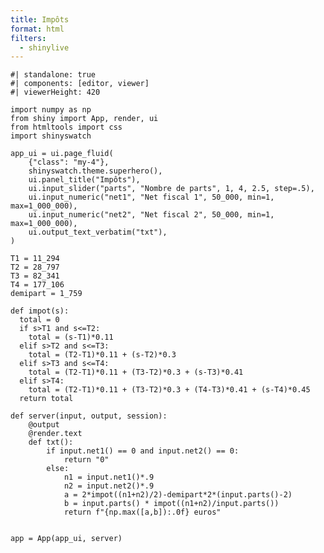 ```yaml
---
title: Impôts
format: html
filters:
  - shinylive
---
```


:::{.column-screen-inset}
```shinylive-python
#| standalone: true
#| components: [editor, viewer]
#| viewerHeight: 420

import numpy as np
from shiny import App, render, ui
from htmltools import css
import shinyswatch

app_ui = ui.page_fluid(
    {"class": "my-4"},
    shinyswatch.theme.superhero(),
    ui.panel_title("Impôts"),
    ui.input_slider("parts", "Nombre de parts", 1, 4, 2.5, step=.5),
    ui.input_numeric("net1", "Net fiscal 1", 50_000, min=1, max=1_000_000),
    ui.input_numeric("net2", "Net fiscal 2", 50_000, min=1, max=1_000_000),
    ui.output_text_verbatim("txt"),
)

T1 = 11_294
T2 = 28_797
T3 = 82_341
T4 = 177_106
demipart = 1_759

def impot(s):
  total = 0
  if s>T1 and s<=T2:
    total = (s-T1)*0.11
  elif s>T2 and s<=T3:
    total = (T2-T1)*0.11 + (s-T2)*0.3
  elif s>T3 and s<=T4:
    total = (T2-T1)*0.11 + (T3-T2)*0.3 + (s-T3)*0.41
  elif s>T4:
    total = (T2-T1)*0.11 + (T3-T2)*0.3 + (T4-T3)*0.41 + (s-T4)*0.45
  return total

def server(input, output, session):
    @output
    @render.text
    def txt():
        if input.net1() == 0 and input.net2() == 0:
            return "0"
        else:
            n1 = input.net1()*.9
            n2 = input.net2()*.9
            a = 2*impot((n1+n2)/2)-demipart*2*(input.parts()-2)
            b = input.parts() * impot((n1+n2)/input.parts())
            return f"{np.max([a,b]):.0f} euros"


app = App(app_ui, server)
```
:::
